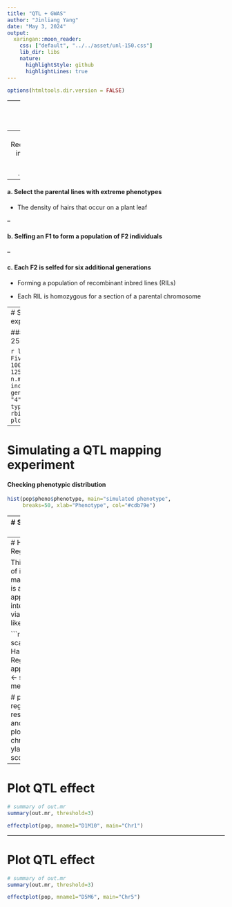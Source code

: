 ```yaml
---
title: "QTL + GWAS"
author: "Jinliang Yang"
date: "May 3, 2024"
output:
  xaringan::moon_reader:
    css: ["default", "../../asset/unl-150.css"]
    lib_dir: libs
    nature:
      highlightStyle: github
      highlightLines: true
---
```


```r
options(htmltools.dir.version = FALSE)
```


---
# QTL or Linkage Mapping

Linkage mapping uses statistical techniques to localize chromosomal
regions that might contain genes contributing to phenotypic variation in a complex trait of interest.


#### Steps for QTL mapping include:

  - 1) Create a segregating population
    - __mating design__
  
  - 2) Genotype individuals within this population with molecular markers
    - __genotyping by sequencing__
  
  - 3) Phenotype the individuals
    - __field experimental design__
  
  - 4) Apply statistical models to associate the markers to the phenotypic variation
    - __single-marker analysis__ or __interval mapping__


---
# Recombinant inbred lines (RILs)

.pull-left[
<div align="center">
<img src="ril.jpg" height=400>
</div>
> Mauricio et al., 2001
]

--

#### a. Select the parental lines with extreme phenotypes

  - The density of hairs that occur on a plant leaf

--

#### b. Selfing an F1 to form a population of F2 individuals 

--

#### c. Each F2 is selfed for six additional generations

  - Forming a population of recombinant inbred lines (RILs)

  - Each RIL is homozygous for a section of a parental chromosome

---
# Simulating a QTL mapping experiment

#### Simulate a F2 population with 250 individuals

```r
library(qtl)
set.seed(12347)
# Five autosomes of cM length 50, 75, 100, 125, 60
L <- c(50, 75, 100, 125, 60)
map <- sim.map(L, n.mar=L/5+1, eq.spacing=FALSE, include.x=FALSE)
# simulate founder genotypes
pg <- simFounderSnps(map, "4")
pop <- sim.cross(map, type="f2", n.ind=250, model = rbind(c(1,45,1,1),c(5,20,0.5,-0.5)))
plot.map(pop)
```

---

# Simulating a QTL mapping experiment

#### Checking phenotypic distribution

```r
hist(pop$pheno$phenotype, main="simulated phenotype", 
     breaks=50, xlab="Phenotype", col="#cdb79e")
```


---
# Single-marker analysis

```r
# single-QTL scan by marker regression with the simulated data
out.mr <- scanone(pop, method="mr")

# plot of marker regression results for chr 4 and 12
plot(out.mr, chr=c(1,2,3,4,5), ylab="LOD Score")
```


---
# Haley-knott Regression

This is a version of interval mapping which is a very good approximation to interval mapping via maximum likelihood.


```r
# single-QTL scan using Haley-knott Regression approach
out.hk <- scanone(pop, method="hk")

# plot of marker regression results for chr 4 and 12
plot(out.hk, chr=c(1,2,3,4,5), ylab="LOD score")
```

---
# Plot QTL effect

```r
# summary of out.mr
summary(out.mr, threshold=3)

effectplot(pop, mname1="D1M10", main="Chr1")
```

---
# Plot QTL effect

```r
# summary of out.mr
summary(out.mr, threshold=3)

effectplot(pop, mname1="D5M6", main="Chr5")
```
